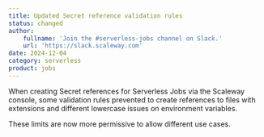 ```yaml
---
title: Updated Secret reference validation rules
status: changed
author:
    fullname: 'Join the #serverless-jobs channel on Slack.'
    url: 'https://slack.scaleway.com'
date: 2024-12-04
category: serverless
product: jobs
---
```


When creating Secret references for Serverless Jobs via the Scaleway console, some validation rules prevented to create references to files with extensions and different lowercase issues on environment variables.

These limits are now more permissive to allow different use cases.

